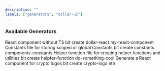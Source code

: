 ```yaml
---
description: ""
labels: ["generators", "dollar-ui"]
---
```



### Available Generators

<ThemeCompositions>
  React component without TS
  <CopyBox>bit create dollar-react my-react-component</CopyBox>
  <Space height={gutters.gutter} />
  Constants file for storing scoped or global Constants
  <CopyBox>bit create constants components-constants</CopyBox>
  <Space height={gutters.gutter} />
  Helper function file for creating helper functions and utilities
  <CopyBox>bit create helpfer-function do-something-cool</CopyBox>
  <Space height={gutters.gutter} />
  Generate a React component for crypto logos
  <CopyBox>bit create crypto-logo eth</CopyBox>
</ThemeCompositions>
